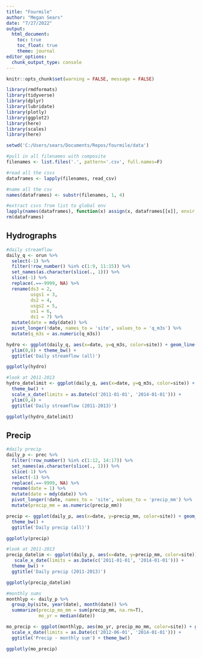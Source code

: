 ```yaml
---
title: "Fourmile"
author: "Megan Sears"
date: "7/27/2022"
output:
  html_document:
    toc: true
    toc_float: true
    theme: journal
editor_options: 
  chunk_output_type: console
---
```


```r

knitr::opts_chunk$set(warning = FALSE, message = FALSE) 

library(rmdformats)
library(tidyverse)
library(dplyr)
library(lubridate)
library(plotly)
library(ggplot2)
library(here)
library(scales)
library(here)
```


```r
setwd('C:/Users/sears/Documents/Repos/fourmile/data')

#pull in all filenames with composite
filenames <- list.files('.', pattern='.csv', full.names=F)

#read all the csvs
dataframes <- lapply(filenames, read_csv)

#name all the csv
names(dataframes) <- substr(filenames, 1, 4)

#extract csvs from list to global env
lapply(names(dataframes), function(x) assign(x, dataframes[[x]], envir = .GlobalEnv))
rm(dataframes)

```

## Hydrographs 

```r
#daily streamflow
daily_q <- orun %>%
  select(-1) %>%
  filter(!row_number() %in% c(1:9, 11:15)) %>%
  set_names(as.character(slice(., 1))) %>%
  slice(-1) %>%
  replace(.==-9999, NA) %>%
  rename(ds3 = 2,
         usgs1 = 3,
         ds2 = 4,
         usgs2 = 5,
         us1 = 6,
         ds1 = 7) %>%
  mutate(date = mdy(date)) %>%
  pivot_longer(!date, names_to = 'site', values_to = 'q_m3s') %>%
  mutate(q_m3s = as.numeric(q_m3s))

hydro <- ggplot(daily_q, aes(x=date, y=q_m3s, color=site)) + geom_line() +
  ylim(0,8) + theme_bw() + 
  ggtitle('Daily streamflow (all)')

ggplotly(hydro)

#look at 2011-2013
hydro_datelimit <- ggplot(daily_q, aes(x=date, y=q_m3s, color=site)) + geom_line() + 
  theme_bw() + 
  scale_x_date(limits = as.Date(c('2011-01-01', '2014-01-01'))) +
  ylim(0,4) +
  ggtitle('Daily streamflow (2011-2013)')

ggplotly(hydro_datelimit)


```

## Precip

```r
#daily precip
daily_p <- prec %>%
  filter(!row_number() %in% c(1:12, 14:17)) %>%
  set_names(as.character(slice(., 1))) %>%
  slice(-1) %>%
  select(-1) %>%
  replace(.==-9999, NA) %>%
  rename(date = 1) %>%
  mutate(date = mdy(date)) %>%
  pivot_longer(!date, names_to = 'site', values_to = 'precip_mm') %>%
  mutate(precip_mm = as.numeric(precip_mm))

precip <- ggplot(daily_p, aes(x=date, y=precip_mm, color=site)) + geom_line()  +
  theme_bw() +
  ggtitle('Daily precip (all)')

ggplotly(precip)

#look at 2011-2013
precip_datelim <- ggplot(daily_p, aes(x=date, y=precip_mm, color=site)) + geom_line() + 
   scale_x_date(limits = as.Date(c('2011-01-01', '2014-01-01'))) +
  theme_bw() +
  ggtitle('Daily precip (2011-2013)')

ggplotly(precip_datelim)

#monthly sums
monthlyp <- daily_p %>%
  group_by(site, year(date), month(date)) %>%
  summarize(precip_mo_mm = sum(precip_mm, na.rm=T),
            mo_yr = median(date))

mo_precip <- ggplot(monthlyp, aes(mo_yr, precip_mo_mm, color=site)) + geom_col(position ='dodge') +
  scale_x_date(limits = as.Date(c('2012-06-01', '2014-01-01'))) +
  ggtitle('Precip - monthly sum') + theme_bw()

ggplotly(mo_precip)
   
```

